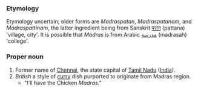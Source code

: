 ===Etymology===
Etymology uncertain; older forms are ''Madraspatan'', ''Madraspatanam'', and ''Madraspattinam'', the latter ingredient being from Sanskrit [[पत्तन]] (pattana) 'village, city'.  It is possible that ''Madras'' is from Arabic [[مدرسة]] (madrasah) 'college'.

===Proper noun===
#Former name of [[Chennai]], the state capital of [[Tamil Nadu]] ([[India]]).
#''British'' a style of [[curry]] dish purported to originate from Madras region.   
#*"I'll have the Chicken ''Madras''."